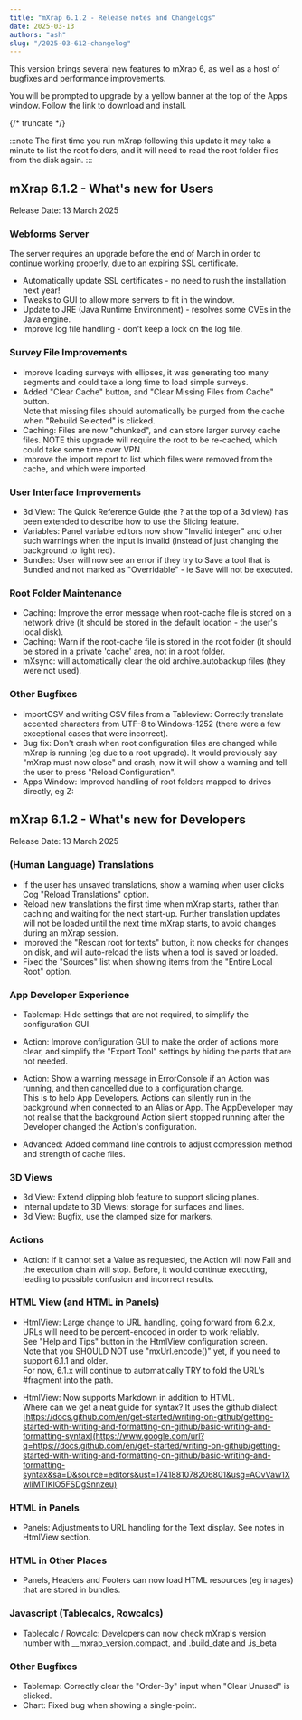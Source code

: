 ```yaml
---
title: "mXrap 6.1.2 - Release notes and Changelogs"
date: 2025-03-13
authors: "ash"
slug: "/2025-03-612-changelog"
---
```



This version brings several new features to mXrap 6, as well as a host of bugfixes and performance improvements.

You will be prompted to upgrade by a yellow banner at the top of the Apps window. Follow the link to download and install.

{/* truncate */}

:::note
The first time you run mXrap following this update it may take a minute to list the root folders, and it will need to read the root folder files from the disk again.
:::

<Tabs>

<TabItem value="users" label="Users">

## mXrap 6.1.2 - What's new for Users

Release Date: 13 March 2025

### Webforms Server

The server requires an upgrade before the end of March in order to continue working properly, due to an expiring SSL certificate.

- Automatically update SSL certificates - no need to rush the installation next year!
- Tweaks to GUI to allow more servers to fit in the window.
- Update to JRE (Java Runtime Environment) - resolves some CVEs in the Java engine.
- Improve log file handling - don't keep a lock on the log file.

### Survey File Improvements

- Improve loading surveys with ellipses, it was generating too many segments and could take a long time to load simple surveys.
- Added "Clear Cache" button, and "Clear Missing Files from Cache" button.  
  Note that missing files should automatically be purged from the cache when "Rebuild Selected" is clicked.
- Caching: Files are now "chunked", and can store larger survey cache files. NOTE this upgrade will require the root to be re-cached, which could take some time over VPN.
- Improve the import report to list which files were removed from the cache, and which were imported.

### User Interface Improvements

- 3d View: The Quick Reference Guide (the ? at the top of a 3d view) has been extended to describe how to use the Slicing feature.
- Variables: Panel variable editors now show "Invalid integer" and other such warnings when the input is invalid (instead of just changing the background to light red).
- Bundles: User will now see an error if they try to Save a tool that is Bundled and not marked as "Overridable" - ie Save will not be executed.

### Root Folder Maintenance

- Caching: Improve the error message when root-cache file is stored on a network drive (it should be stored in the default location - the user's local disk).
- Caching: Warn if the root-cache file is stored in the root folder (it should be stored in a private 'cache' area, not in a root folder.
- mXsync: will automatically clear the old archive.autobackup files (they were not used).

### Other Bugfixes

- ImportCSV and writing CSV files from a Tableview: Correctly translate accented characters from UTF-8 to Windows-1252 (there were a few exceptional cases that were incorrect).
- Bug fix: Don't crash when root configuration files are changed while mXrap is running (eg due to a root upgrade). It would previously say "mXrap must now close" and crash, now it will show a warning and tell the user to press "Reload Configuration".
- Apps Window: Improved handling of root folders mapped to drives directly, eg Z:

</TabItem>

<TabItem value="developers" label="Developers">

## mXrap 6.1.2 - What's new for Developers

Release Date: 13 March 2025

### (Human Language) Translations

- If the user has unsaved translations, show a warning when user clicks Cog "Reload Translations" option.
- Reload new translations the first time when mXrap starts, rather than caching and waiting for the next start-up. Further translation updates will not be loaded until the next time mXrap starts, to avoid changes during an mXrap session.
- Improved the "Rescan root for texts" button, it now checks for changes on disk, and will auto-reload the lists when a tool is saved or loaded.
- Fixed the "Sources" list when showing items from the "Entire Local Root" option.

### App Developer Experience

- Tablemap: Hide settings that are not required, to simplify the configuration GUI.
- Action: Improve configuration GUI to make the order of actions more clear, and simplify the "Export Tool" settings by hiding the parts that are not needed.

- Action: Show a warning message in ErrorConsole if an Action was running, and then cancelled due to a configuration change.  
  This is to help App Developers. Actions can silently run in the background when connected to an Alias or App. The AppDeveloper may not realise that the background Action silent stopped running after the Developer changed the Action's configuration.

- Advanced: Added command line controls to adjust compression method and strength of cache files.

### 3D Views

- 3d View: Extend clipping blob feature to support slicing planes.
- Internal update to 3D Views: storage for surfaces and lines.
- 3d View: Bugfix, use the clamped size for markers.

### Actions

- Action: If it cannot set a Value as requested, the Action will now Fail and the execution chain will stop. Before, it would continue executing, leading to possible confusion and incorrect results.

### HTML View (and HTML in Panels)

- HtmlView: Large change to URL handling, going forward from 6.2.x, URLs will need to be percent-encoded in order to work reliably.  
  See "Help and Tips" button in the HtmlView configuration screen.  
  Note that you SHOULD NOT use "mxUrl.encode()" yet, if you need to support 6.1.1 and older.  
  For now, 6.1.x will continue to automatically TRY to fold the URL's #fragment into the path.

- HtmlView: Now supports Markdown in addition to HTML.  
  Where can we get a neat guide for syntax? It uses the github dialect:  
  [https://docs.github.com/en/get-started/writing-on-github/getting-started-with-writing-and-formatting-on-github/basic-writing-and-formatting-syntax](https://www.google.com/url?q=https://docs.github.com/en/get-started/writing-on-github/getting-started-with-writing-and-formatting-on-github/basic-writing-and-formatting-syntax&sa=D&source=editors&ust=1741881078206801&usg=AOvVaw1XwliMTIKlO5FSDgSnnzeu)

### HTML in Panels

- Panels: Adjustments to URL handling for the Text display. See notes in HtmlView section.

### HTML in Other Places

- Panels, Headers and Footers can now load HTML resources (eg images) that are stored in bundles.

### Javascript (Tablecalcs, Rowcalcs)

- Tablecalc / Rowcalc: Developers can now check mXrap's version number with \_\_mxrap_version.compact, and .build_date and .is_beta

### Other Bugfixes

- Tablemap: Correctly clear the "Order-By" input when "Clear Unused" is clicked.
- Chart: Fixed bug when showing a single-point.

</TabItem>
</Tabs>
